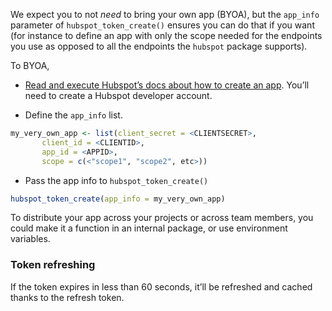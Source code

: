 We expect you to not _need_ to bring your own app (BYOA), but the `app_info` parameter of `hubspot_token_create()` ensures you can do that if you want (for instance to define an app with only the scope needed for the endpoints you use as opposed to all the endpoints the `hubspot` package supports).

To BYOA,

* [Read and execute Hubspot's docs about how to create an app](https://developers.hubspot.com/docs/faq/how-do-i-create-an-app-in-hubspot). You'll need to create a Hubspot developer account.

* Define the `app_info` list.

```r
my_very_own_app <- list(client_secret = <CLIENTSECRET>,
       client_id = <CLIENTID>,
       app_id = <APPID>,
       scope = c(<"scope1", "scope2", etc>))

```

* Pass the app info to `hubspot_token_create()`

```r
hubspot_token_create(app_info = my_very_own_app)
```

To distribute your app across your projects or across team members, you could make it a function in an internal package, or use environment variables.

### Token refreshing

If the token expires in less than 60 seconds, it'll be refreshed and cached thanks to the refresh token.
